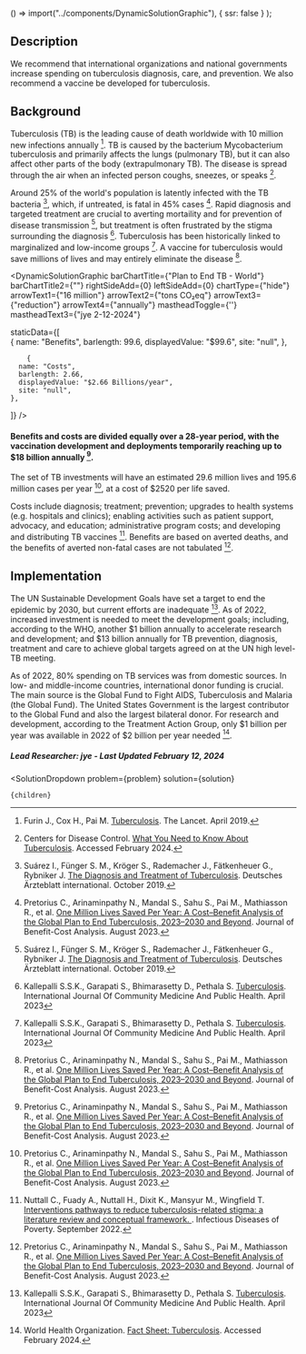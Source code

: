 

  () => import("../components/DynamicSolutionGraphic"),
  { ssr: false }
);


## Description

We recommend that international organizations and national governments increase spending on tuberculosis diagnosis, care, and prevention. We also recommend a vaccine be developed for tuberculosis.

## Background

Tuberculosis (TB) is the leading cause of death worldwide with 10 million new infections annually [^"2"]. TB is caused by the bacterium Mycobacterium tuberculosis and primarily affects the lungs (pulmonary TB), but it can also affect other parts of the body (extrapulmonary TB). The disease is spread through the air when an infected person coughs, sneezes, or speaks [^"6"].

Around 25% of the world's population is latently infected with the TB bacteria [^"3"], which, if untreated, is fatal in 45% cases [^"1"]. Rapid diagnosis and targeted treatment are crucial to averting mortaility and for prevention of disease transmission [^"3"], but treatment is often frustrated by the stigma surrounding the diagnosis [^"5"]. Tuberculosis has been historically linked to marginalized and low-income groups [^"5"]. A vaccine for tuberculosis would save millions of lives and may entirely eliminate the disease [^"1"]. 


<DynamicSolutionGraphic
  barChartTitle={"Plan to End TB - World"}
  barChartTitle2={""}
  rightSideAdd={0}
  leftSideAdd={0}
  chartType={"hide"}
  arrowText1={"16 million"}
  arrowText2={"tons CO₂eq"}
  arrowText3={"reduction"}
  arrowText4={"annually"}
  mastheadToggle={''}
  mastheadText3={"jye 2-12-2024"}
  
  
  staticData={[   
    {
      name: "Benefits",
      barlength: 99.6,
      displayedValue: "$99.6",
      site: "null",
    },

        {
      name: "Costs",
      barlength: 2.66,
      displayedValue: "$2.66 Billions/year",
      site: "null",
    },
        
  ]}
/>
#### Benefits and costs are divided equally over a 28-year period, with the vaccination development and deployments temporarily reaching up to $18 billion annually [^"1"].

The set of TB investments will have an estimated 29.6 million lives and 195.6 million cases per year [^"1"], at a cost of $2520 per life saved.

Costs include diagnosis; treatment; prevention; upgrades to health systems (e.g. hospitals and clinics); enabling activities such as patient support, advocacy, and education; administrative program costs; and developing and distributing TB vaccines [^"4"]. Benefits are based on averted deaths, and the benefits of averted non-fatal cases are not tabulated [^"1"].

## Implementation

The UN Sustainable Development Goals have set a target to end the epidemic by 2030, but current efforts are inadequate [^"5"]. As of 2022, increased investment is needed to meet the development goals; including, according to the WHO, another $1 billion annually to accelerate research and development; and $13 billion annually for TB prevention, diagnosis, treatment and care to achieve global targets agreed on at the UN high level-TB meeting.

As of 2022, 80% spending on TB services was from domestic sources. In low- and middle-income countries, international donor funding is crucial. The main source is the Global Fund to Fight AIDS, Tuberculosis and Malaria (the Global Fund). The United States Government is the largest contributor to the Global Fund and also the largest bilateral donor. For research and development, according to the Treatment Action Group, only $1 billion per year was available in 2022 of $2 billion per year needed [^"7"]. 


##### Lead Researcher: jye - Last Updated February 12, 2024

[^"1"]: Pretorius C., Arinaminpathy N., Mandal S., Sahu S., Pai M., Mathiasson R., et al. [One Million Lives Saved Per Year: A Cost–Benefit Analysis of the Global Plan to End Tuberculosis, 2023–2030 and Beyond](https://www.cambridge.org/core/journals/journal-of-benefit-cost-analysis/article/one-million-lives-saved-per-year-a-costbenefit-analysis-of-the-global-plan-to-end-tuberculosis-20232030-and-beyond/A74F0D10F1017092A250EB604ED39B1B). Journal of Benefit-Cost Analysis. August 2023.
[^"2"]: Furin J., Cox H., Pai M. [Tuberculosis](https://pubmed.ncbi.nlm.nih.gov/30904262/). The Lancet. April 2019.
[^"3"]: Suárez I., Fünger S. M., Kröger S., Rademacher J., Fätkenheuer G., Rybniker J. [The Diagnosis and Treatment of Tuberculosis](https://pubmed.ncbi.nlm.nih.gov/31755407/). Deutsches Ärzteblatt international. October 2019.
[^"4"]: Nuttall C., Fuady A., Nuttall H., Dixit K., Mansyur M., Wingfield T. [Interventions pathways to reduce tuberculosis-related stigma: a literature review and conceptual framework. ](https://www.ncbi.nlm.nih.gov/pmc/articles/PMC9502609/). Infectious Diseases of Poverty. September 2022.
[^"5"]: Kallepalli S.S.K., Garapati S., Bhimarasetty D., Pethala S. [Tuberculosis](https://www.ijcmph.com/index.php/ijcmph/article/view/11068). International Journal Of Community Medicine And Public Health. April 2023
[^"6"]: Centers for Disease Control. [What You Need to Know About Tuberculosis](https://www.cdc.gov/tb/publications/factsheets/general/tb.htm). Accessed February 2024.
[^"7"]: World Health Organization. [Fact Sheet: Tuberculosis](https://www.who.int/news-room/fact-sheets/detail/tuberculosis). Accessed February 2024.




  <SolutionDropdown 
    problem={problem} 
    solution={solution}
  >
    {children}
  </SolutionDropdown>
